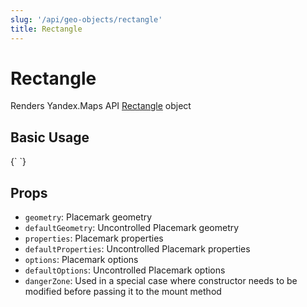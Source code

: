```yaml
---
slug: '/api/geo-objects/rectangle'
title: Rectangle
---
```



# Rectangle

Renders Yandex.Maps API [Rectangle][docs] object

## Basic Usage

<Canvas>
  {`
  <YMaps>
    <Map
      defaultState={{
        center: [55.674, 37.601],
        zoom: 11,
      }}
    >
      <Rectangle
        geometry={[
          [55.66, 37.6],
          [55.71, 37.69],
        ]}
        options={{
          draggable: true,
          fillColor: '#ffff0022',
          strokeColor: '#3caa3c88',
          strokeWidth: 7,
        }}
      />
    </Map>
  </YMaps>
`}
</Canvas>

## Props

- `geometry`: Placemark geometry
- `defaultGeometry`: Uncontrolled Placemark geometry
- `properties`: Placemark properties
- `defaultProperties`: Uncontrolled Placemark properties
- `options`: Placemark options
- `defaultOptions`: Uncontrolled Placemark options
- `dangerZone`: Used in a special case where constructor needs to be modified
  before passing it to the mount method

[docs]:
  https://tech.yandex.com/maps/doc/jsapi/2.1/ref/reference/Rectangle-docpage/
